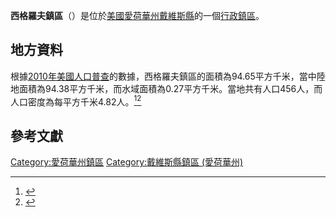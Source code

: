 {{noteTA
|G1=USState
|G2=地名
|G3=Unit
}}
{{Infobox settlement
|official_name            = 西格羅夫鎮區
|native_name = West Grove Township
|settlement_type          = [[行政鎮區|行政鎮區]]
|image_skyline            = 
|imagesize                = 
|image_map                = Map highlighting West Grove Township, Davis County, Iowa.svg
|mapsize                  = 250px
|pushpin_map  =USA Iowa
|pushpin_label = 西格羅夫鎮區
|pushpin_label_position   = top
|pushpin_map_caption      = 西格羅夫鎮區在愛荷華州的位置
|subdivision_type         = [[世界政區索引|國家]]
|subdivision_type1        = [[美国州份|州份]]
|subdivision_type2        = [[愛荷華州行政区划|縣]]
|subdivision_name         = [[美国|美国]]
|subdivision_name1        = [[愛荷華州|愛荷華州]]
|subdivision_name2        = [[戴維斯縣_(愛荷華州)|戴維斯縣]]
|elevation_ft             = 935
|elevation_m              = 285
|timezone                 = [[北美中部時區|北美中部時區]]
|area_total_km2           = 94.65
|area_land_km2            = 94.38
|area_water_km2           = 0.27
|area_total_sq_mi         = 
|area_land_sq_mi          = 
|area_water_sq_mi         = 
|population_as_of         = [[2010年美國人口普查|2010]]
|population_footnotes     = 
|population_total         = 456
|population_density_km2   = auto
|population_density_sq_mi = auto
|utc_offset               = -6
|coordinates              = {{coord|40|42|12|N|92|34|04|W|type:city_region:US-AL_source:GNS-enwiki|display=inline,title}}
| coor_pinpoint           = 
| coordinates_footnotes   = 
|timezone_DST             = CDT
|utc_offset_DST           = -5
|postal_code_type         = [[美國郵區編號|郵區編號]]
|postal_code              = 
|area_code                = {{link-en|电话区号641|Area code 641|641}}
|blank_name = [[地名信息系统|GNIS ID]]
|blank_info = 468980
}}
'''西格羅夫鎮區'''（{{lang-en|West Grove Township}}）是位於[[美國|美國]][[愛荷華州|愛荷華州]][[戴維斯縣_(愛荷華州)|戴維斯縣]]的一個[[行政鎮區|行政鎮區]]。

== 地方資料 ==
根據[[2010年美國人口普查|2010年美國人口普查]]的數據，西格羅夫鎮區的面積為94.65平方千米，當中陸地面積為94.38平方千米，而水域面積為0.27平方千米。當地共有人口456人，而人口密度為每平方千米4.82人。<ref name="GR8">{{cite web|url=http://factfinder2.census.gov|publisher=[[美国人口调查局|美国人口调查局]]|accessdate=2011-05-14|title=American FactFinder|archive-date=2013-09-11|archive-url=https://web.archive.org/web/20130911234518/http://factfinder2.census.gov/|dead-url=no}}</ref><ref>{{cite web|url=https://www.citypopulation.de/en/usa/iowa/admin/|title=USA: Iowa (Counties and Townships) - City Population}}</ref>

== 參考文獻 ==
{{reflist}}

{{戴維斯縣 (愛荷華州)}}

{{DEFAULTSORT:West Grove Township}}
[[Category:愛荷華州鎮區|Category:愛荷華州鎮區]]
[[Category:戴維斯縣鎮區_(愛荷華州)|Category:戴維斯縣鎮區 (愛荷華州)]]

{{Iowa-geo-stub}}